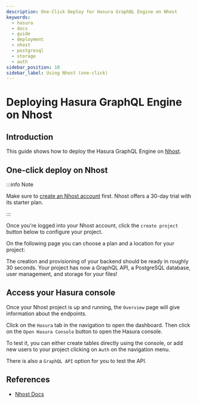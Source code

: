 ```yaml
---
description: One-Click Deploy for Hasura GraphQL Engine on Nhost
keywords:
  - hasura
  - docs
  - guide
  - deployment
  - nhost
  - postgresql
  - storage
  - auth
sidebar_position: 10
sidebar_label: Using Nhost (one-click)
---
```



# Deploying Hasura GraphQL Engine on Nhost

## Introduction

This guide shows how to deploy the Hasura GraphQL Engine on [Nhost](https://nhost.io).

## One-click deploy on Nhost

:::info Note

Make sure to [create an Nhost account](https://nhost.io/register) first. Nhost offers a 30-day trial with its starter
plan.

:::

Once you're logged into your Nhost account, click the `create project` button below to configure your project.

<Thumbnail src='/img/deployment/create-project-nhost.png' alt='Create a project' />

On the following page you can choose a plan and a location for your project:

<Thumbnail src='/img/deployment/choose-plan-nhost.png' alt='Choose a plan and location for your project' />

The creation and provisioning of your backend should be ready in roughly 30 seconds. Your project has now a GraphQL API,
a PostgreSQL database, user management, and storage for your files!

## Access your Hasura console

Once your Nhost project is up and running, the `Overview` page will give information about the endpoints.

<Thumbnail src='/img/deployment/nhost-dashboard.png' alt='Dashboard' />

Click on the `Hasura` tab in the navigation to open the dashboard. Then click on the `Open Hasura Console` button to
open the Hasura console.

<Thumbnail src='/img/deployment/nhost-hasura-console.png' alt='Nhost Hasura console' />

To test it, you can either create tables directly using the console, or add new users to your project clicking on `Auth`
on the navigation menu.

There is also a `GraphQL API` option for you to test the API.

## References

- [Nhost Docs](https://docs.nhost.io/)
